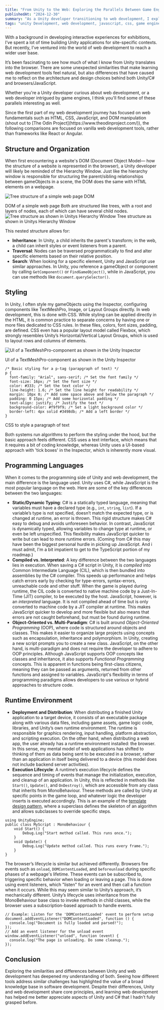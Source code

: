 ```yaml
---
title: "From Unity to the Web: Exploring the Parallels Between Game Engines and Web Development"
publishedAt: "2024-12-30"
summary: "As a Unity developer transitioning to web development, I explore the surprising similarities and key differences between Unity/C# and web technologies like JavaScript and browsers."
tags: "unity Development, web development, javascript, css, game engines, programming paradigms, c#, html, interactive experiences"
---
```


With a background in developing interactive experiences for exhibitions, I’ve spent a lot of time building Unity applications for site-specific contexts. But recently, I’ve ventured into the world of web development to reach a wider user base.

It’s been fascinating to see how much of what I know from Unity translates into the browser. There are some unexpected similarities that make learning web development tools feel natural, but also differences that have caused me to reflect on the architecture and design choices behind both Unity/C# and browsers/JavaScript.

Whether you're a Unity developer curious about web development, or a web developer intrigued by game engines, I think you'll find some of these parallels interesting as well.

<Callout emoji="💡">
  Since the first part of my web development journey has focused on web
  fundamentals such as HTML, CSS, JavaScript, and DOM manipulation (shout out to
  [The Odin Project](https://www.theodinproject.com/)), the following
  comparisons are focused on vanilla web development tools, rather than
  frameworks like React or Angular.
</Callout>

## Structure and Organization

When first encountering a website's DOM (Document Object Model— how the structure of a website is represented in the browser), a Unity developer will likely be reminded of the Hierarchy Window. Just like the hierarchy window is responsible for structuring the parent/sibling relationships between gameObjects in a scene, the DOM does the same with HTML elements on a webpage.

<Image
  src="/DOM.png"
  alt="Tree structure of a simple web page DOM"
  width={640}
  height={500}
/>
<Caption>DOM of a simple web page</Caption>
Both are structured like trees, with a root and layers of nodes, each of which
can have several child nodes.
<Image
  src="/HierarchyWindow.png"
  alt="Tree structure as shown in Unitys Hierarchy Window"
  width={400}
  height={250}
/>
<Caption>Tree structure as shown in Unitys Hierarchy Window</Caption>

This nested structure allows for:

- **Inheritance**: In Unity, a child inherits the parent's transform; in the web, a child can inherit styles or event listeners from a parent.
- **Traversal**: Nodes can be traversed programmatically to find and alter specific elements based on their relative position.
- **Search**: When looking for a specific element, Unity and JavaScript use similar approaches. In Unity, you reference a gameObject or component by calling `GetComponent()` or `FindGameObject()`, while in JavaScript, you can use methods like `document.querySelector()`.

## Styling

In Unity, I often style my gameObjects using the Inspector, configuring components like TextMeshPro, Image, or Layout Groups directly. In web development, this is done with CSS. While styling can be applied directly in the HTML, it is common practice to separate concerns by having one or more files dedicated to CSS rules. In these files, colors, font sizes, padding, are defined. CSS even has a popular layout model called Flexbox, which strongly resembles Unity’s Horizontal/Vertical Layout Groups, which is used to layout rows and columns of elements.

<Image
  src="/TMPRO.png"
  alt="UI of a TextMeshPro-component as shown in the Unity Inspector"
  width={640}
  height={500}
/>
<Caption>UI of a TextMeshPro-component as shown in the Unity Inspector</Caption>

```
/* Basic styling for a p-tag (parapgraph of text) */
p {
  font-family: "Arial", sans-serif; /* Set the font family */
  font-size: 16px; /* Set the font size */
  color: #333; /* Set the text color */
  line-height: 1.6; /* Set the line height for readability */
  margin: 10px 0; /* Add some space above and below the paragraph */
  padding: 0 15px; /* Add some horizontal padding */
  text-align: justify; /* Justify the text */
  background-color: #f9f9f9; /* Set a light background color */
  border-left: 4px solid #3498db; /* Add a left border */
}
```

<Caption>CSS to style a paragraph of text</Caption>

Both systems run algorithms to perform the styling under the hood, but the basic approach feels different. CSS uses a text interface, which means that it requires a bit of coding knowledge, whereas Unity uses a UI-based approach with 'tick boxes' in the Inspector, which is inherently more visual.

## Programming Languages

When it comes to the programming side of Unity and web development, the main difference is the language used. Unity uses C#, while JavaScript is the most popular language on the web. Here are some of the key differences between the two languages:

- **Static/Dynamic Typing**: C# is a statically typed language, meaning that variables must have a declared type (e.g., `int`, `string`, `list`). If a variable’s type is not specified, doesn’t match the expected type, or is changed at runtime, an error is thrown. This rigid structure makes C# easy to debug and avoids unforeseen behavior. In contrast, JavaScript is dynamically typed, allowing variables to change type at runtime, or even be left unspecified. This flexibility makes JavaScript quicker to write but can lead to more runtime errors. (Coming from C# this may have been the biggest personal hurdle in picking up JavaScript. And i must admit, I'm a bit impatient to get to the TypeScript portion of my roadmap.)
- **Compiled vs. Interpreted**: A key difference between the two languages lies in execution. When saving a C# script in Unity, it is _compiled_ into Common Intermediate Language (CIL), which is then bundled into assemblies by the C# compiler. This speeds up performance and helps catch errors early by checking for type-errors, syntax-errors, unreachable code and other stuff. When the game is played during runtime, the CIL code is converted to native machine code by a Just-In-Time (JIT) compiler, to be executed by the host. JavaScript, however, is an _interpreted_ language. It is not compiled ahead of time but is only converted to machine code by a JIT compiler at runtime. This makes JavaScript quicker to develop and more flexible but also means that errors are not caught beforehand, but must be found during runtime.
- **Object-Oriented vs. Multi-Paradigm**: C# is built around _Object-Oriented Programming_ (OOP), where code is structured around objects and classes. This makes it easier to organize large projects using concepts such as encapsulation, inheritance and polymorphism. In Unity, creating a new script prompts you to create a new class. JavaScript, on the other hand, is multi-paradigm and does not require the developer to adhere to OOP principles. Although JavaScript supports OOP concepts like classes and inheritance, it also supports _Functional Programming_ concepts. This is apparent in functions being first-class citizens, meaning they can be passed as arguments, returned from other functions and assigned to variables. JavaScript's flexibility in terms of programming paradigms allows developers to use various or hybrid approaches to structure code.

## Runtime Environment

- **Deployment and Distribution**: When distributing a finished Unity application to a target device, it consists of an executable package along with various data files, including game assets, game logic code, libraries, and Unity’s own runtime environment. The runtime is responsible for graphics rendering, input handling, platform abstraction, and scripting execution. On the other hand, when distributing a web app, the user already has a runtime environment installed: the browser. In this sense, my mental model of web applications has shifted to thinking of them as data being sent to be executed in a browser, rather than an application in itself being delivered to a device (this model does not include backend server activities).
- **Execution Lifecycle**: A runtime’s execution lifecycle defines the sequence and timing of events that manage the initialization, execution, and cleanup of an application. In Unity, this is reflected in methods like `Start()`, `Update()`, and `OnDestroy()`, which are accessible from any class that inherits from MonoBehaviour. These methods are called by Unity at specific points in the game loop, and whatever logic the developer inserts is executed accordingly. This is an example of the [template design pattern](https://refactoring.guru/design-patterns/template-method), where a superclass defines the skeleton of an algorithm and allows subclasses to override specific steps.

```
using UnityEngine;
public class MyScript : MonoBehaviour {
    void Start() {
        Debug.Log("Start method called. This runs once.");
    }
    void Update() {
        Debug.Log("Update method called. This runs every frame.");
    }
}
```

The browser’s lifecycle is similar but achieved differently. Browsers fire events such as `onload`, `DOMContentLoaded`, and `beforeunload` during specific phases of a webpage's lifetime. These events can be subscribed to, triggering specific behavior when loading or leaving a page. This is done using event listeners, which "listen" for an event and then call a function when it occurs. While this may seem similar to Unity’s approach, it’s mechanically different. Unity’s lifecycle uses inheritance from the MonoBehaviour base class to invoke methods in child classes, while the browser uses a subscription-based approach to handle events.

```
// Example: Listen for the 'DOMContentLoaded' event to perform setup
document.addEventListener("DOMContentLoaded", function () {
  console.log("Document is fully loaded and parsed!");
});
// Add an event listener for the unload event
window.addEventListener("unload", function (event) {
  console.log("The page is unloading. Do some cleanup.");
});
```

## Conclusion

Exploring the similarities and differences between Unity and web development has deepened my understanding of both. Seeing how different tools address similar challenges has highlighted the value of a broad knowledge base in software development. Despite their differences, Unity and web development share core principles, and learning web development has helped me better appreciate aspects of Unity and C# that I hadn’t fully grasped before.
